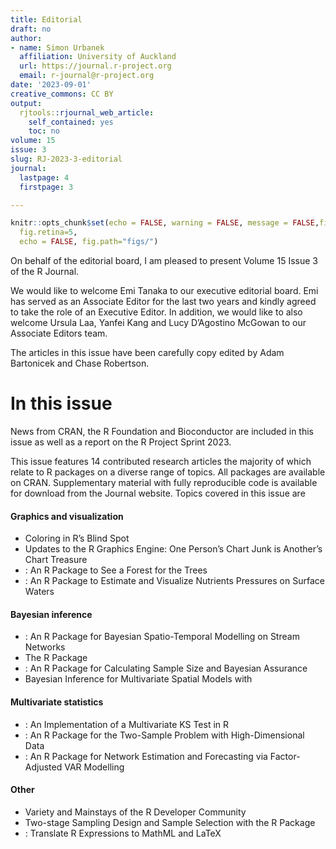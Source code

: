 ```yaml
---
title: Editorial
draft: no
author:
- name: Simon Urbanek
  affiliation: University of Auckland
  url: https://journal.r-project.org
  email: r-journal@r-project.org
date: '2023-09-01'
creative_commons: CC BY
output:
  rjtools::rjournal_web_article:
    self_contained: yes
    toc: no
volume: 15
issue: 3
slug: RJ-2023-3-editorial
journal:
  lastpage: 4
  firstpage: 3

---
```



```r
knitr::opts_chunk$set(echo = FALSE, warning = FALSE, message = FALSE,fig.align = "center",
  fig.retina=5,
  echo = FALSE, fig.path="figs/")

```

On behalf of the editorial board, I am pleased to present Volume 15 Issue 3 of the R Journal.

We would like to welcome Emi Tanaka to our executive editorial board. Emi has served as an Associate Editor for the last two years and kindly agreed to take the role of an Executive Editor. In addition, we would like to also welcome Ursula Laa, Yanfei Kang and Lucy D'Agostino McGowan to our Associate Editors team.

The articles in this issue have been carefully copy edited by Adam Bartonicek and Chase Robertson.

# In this issue {-}

News from CRAN, the R Foundation and Bioconductor are included in this issue as well as a report on the R Project Sprint 2023.

\noindent This issue features 14 contributed research articles the majority of which relate to R packages
on a diverse range of topics. All packages are available on CRAN. Supplementary  material with fully reproducible code is available for download from the Journal website. Topics covered in this issue are


#### Graphics and visualization
- Coloring in R's Blind Spot
- Updates to the R Graphics Engine: One Person's Chart Junk is Another's Chart Treasure
- \CRANpkg{C443}: An R Package to See a Forest for the Trees
- \CRANpkg{GREENeR}: An R Package to Estimate and Visualize Nutrients Pressures on Surface Waters

#### Bayesian inference
- \CRANpkg{SSNbayes}: An R Package for Bayesian Spatio-Temporal Modelling on Stream Networks
- The R Package \CRANpkg{rater}
- \CRANpkg{bayesassurance}: An R Package for Calculating Sample Size and Bayesian Assurance
- Bayesian Inference for Multivariate Spatial Models with \pkg{INLA}

#### Multivariate statistics
- \CRANpkg{fasano.franceschini.test}: An Implementation of a Multivariate KS Test in R
- \CRANpkg{TwoSampleTest.HD}: An R Package for the Two-Sample Problem with High-Dimensional Data
- \CRANpkg{fnets}: An R Package for Network Estimation and Forecasting via Factor-Adjusted VAR Modelling

#### Other
- Variety and Mainstays of the R Developer Community
- Two-stage Sampling Design and Sample Selection with the R Package \CRANpkg{R2BEAT}
- \CRANpkg{mathml}: Translate R Expressions to MathML and LaTeX

\clearpage
